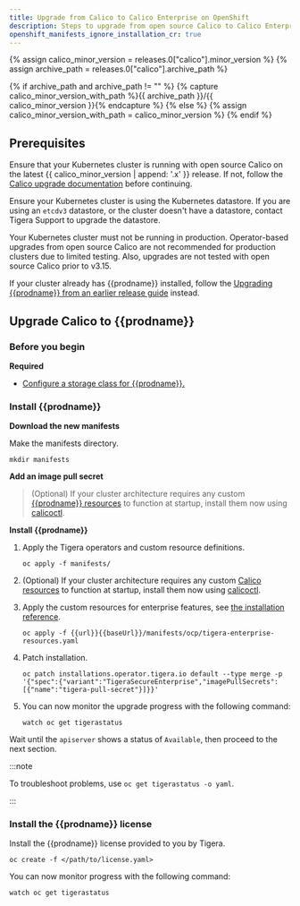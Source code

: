 ```yaml
---
title: Upgrade from Calico to Calico Enterprise on OpenShift
description: Steps to upgrade from open source Calico to Calico Enterprise on OpenShift.
openshift_manifests_ignore_installation_cr: true
---
```


{% assign calico_minor_version = releases.0["calico"].minor_version %}
{% assign archive_path = releases.0["calico"].archive_path %}

{% if archive_path and archive_path != "" %}
{% capture calico_minor_version_with_path %}{{ archive_path }}/{{ calico_minor_version }}{% endcapture %}
{% else %}
{% assign calico_minor_version_with_path = calico_minor_version %}
{% endif %}

## Prerequisites

Ensure that your Kubernetes cluster is running with open source Calico on the latest {{ calico_minor_version | append: '.x' }} release.
If not, follow the [Calico upgrade documentation](https://docs.projectcalico.org/{{calico_minor_version_with_path}}/maintenance/kubernetes-upgrade) before continuing.

Ensure your Kubernetes cluster is using the Kubernetes datastore. If you are using an `etcdv3` datastore, or the cluster doesn't have a datastore, contact Tigera Support to upgrade the datastore.

Your Kubernetes cluster must not be running in production. Operator-based upgrades from open source Calico are not recommended for production clusters due to limited testing. Also, upgrades are not tested with open source Calico prior to v3.15.

If your cluster already has {{prodname}} installed, follow the [Upgrading {{prodname}} from an earlier release guide](../upgrading-enterprise/openshift-upgrade.mdx) instead.

## Upgrade Calico to {{prodname}}

### Before you begin

**Required**

- [Configure a storage class for {{prodname}}.](../../../maintenance/logstorage/create-storage.mdx)

### Install {{prodname}}

**Download the new manifests**

Make the manifests directory.

```bash-plain-text
mkdir manifests
```

<InstallOpenShiftManifests />

**Add an image pull secret**

<OpenShiftPullSecret />

> (Optional) If your cluster architecture requires any custom [{{prodname}} resources](../../../reference/resources/index.mdx) to function at startup, install them now using [calicoctl](../../../reference/clis/calicoctl/overview.mdx).

**Install {{prodname}}**

1. Apply the Tigera operators and custom resource definitions.

   ```bash-plain-text
   oc apply -f manifests/
   ```

2. (Optional) If your cluster architecture requires any custom [Calico resources](../../../reference/resources/index.mdx) to function at startup, install them now using [calicoctl](../../../reference/clis/calicoctl/overview.mdx).

3. Apply the custom resources for enterprise features, see [the installation reference](../../../reference/installation/api.mdx).

   ```bash-plain-text
   oc apply -f {{url}}{{baseUrl}}/manifests/ocp/tigera-enterprise-resources.yaml
   ```

4. Patch installation.

   ```bash-plain-text
   oc patch installations.operator.tigera.io default --type merge -p '{"spec":{"variant":"TigeraSecureEnterprise","imagePullSecrets":[{"name":"tigera-pull-secret"}]}}'
   ```

5. You can now monitor the upgrade progress with the following command:

   ```bash-plain-text
   watch oc get tigerastatus
   ```

Wait until the `apiserver` shows a status of `Available`, then proceed to the next section.

:::note

To troubleshoot problems, use `oc get tigerastatus -o yaml`.

:::

### Install the {{prodname}} license

Install the {{prodname}} license provided to you by Tigera.

```
oc create -f </path/to/license.yaml>
```

<OpenShiftPrometheusOperator />

You can now monitor progress with the following command:

```
watch oc get tigerastatus
```
